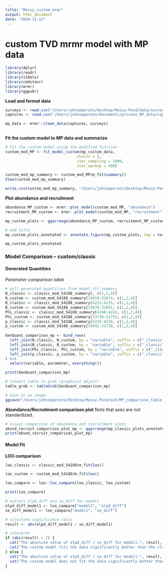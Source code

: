```yaml
---
title: "Mossy_custom_mrmr"
output: html_document
date: "2024-11-13"
---
```


# custom TVD mrmr model with MP data

```r
library(dplyr)
library(readr)
library(tibble)
library(cmdstanr)
library(mrmr)
library(ggpubr)
```

**Load and format data**

```r

surveys <- read.csv("/Users/johnimperato/Desktop/Mossy-Pond/data/survey_MossyPond.csv")
captures <- read.csv("/Users/johnimperato/Documents/private_MP_data/captures_MP.csv")

mp_data <- mrmr::clean_data(captures, surveys)
  
```

**Fit the custom model to MP data and summarize**

```r

# Fit the custom model using the modified function
custom_mod_MP <- fit_model_custom(mp_custom_data,
                                chains = 3, 
                                iter_sampling = 1000, 
                                iter_warmup = 400)

custom_mod_mp_summary <- custom_mod_MP$m_fit$summary()
View(custom_mod_mp_summary)

write.csv(custom_mod_mp_summary, "/Users/johnimperato/Desktop/Mossy-Pond_companion/mp_custom_mod_summary.csv")

```

**Plot abundance and recruitment**

```r

abundance_MP_custom <- mrmr::plot_model(custom_mod_MP, "abundance")
recruitment_MP_custom <- mrmr::plot_model(custom_mod_MP, "recruitment")

mp_custom_plots <- ggarrange(abundance_MP_custom, recruitment_MP_custom, ncol=1)

# add title
mp_custom_plots_annotated <- annotate_figure(mp_custom_plots, top = text_grob("Custom mrmr", size = 14, face = "bold"))

mp_custom_plots_annotated

```

### Model Comparison – custom/classic

#### Generated Quantities

*Parameter comparison table*

```r
# pull generated quantities from model fit summary
N_classic <- classic_mod_54188_summary[, c(1,2,4)]
N_custom <- custom_mod_54188_summary[33659:33674, c(1,2,4)]
B_classic <- classic_mod_54188_summary[4221:4225, c(1,2,4)]
B_custom <- custom_mod_54188_summary[33676:33691, c(1,2,4)]
Phi_classic <- classic_mod_54188_summary[4240:4243, c(1,2,4)]
Phi_custom <- custom_mod_54188_summary[33739:33753, c(1,2,4)]
p_classic <- classic_mod_54188_summary[4226:4239, c(1,2,4)]
p_custom <- custom_mod_54188_summary[33692:33738, c(1,2,4)]
  
GenQuant_comparison_mp <- bind_rows(
  left_join(N_classic, N_custom, by = "variable", suffix = c("_classic", "_custom")) %>% mutate(parameter = "abundance"),
  left_join(B_classic, B_custom, by = "variable", suffix = c("_classic", "_custom")) %>% mutate(parameter = "recruitment"),
  left_join(Phi_classic, Phi_custom, by = "variable", suffix = c("_classic", "_custom")) %>% mutate(parameter = "survival"),
  left_join(p_classic, p_custom, by = "variable", suffix = c("_classic", "_custom")) %>% mutate(parameter = "detection"),
) %>% 
  select(variable, parameter, everything())

print(GenQuant_comparison_mp)

# Convert table to grob (graphical object)
table_grob <- tableGrob(GenQuant_comparison_mp)

# Save as an image
ggsave("/Users/johnimperato/Desktop/Mossy-Pond/out/MP_comparison_table.png", plot = table_grob, width = 8, height = 10)

```

**Abundance/Recruitment comparison plot**
Note that axes are not standardized.

```r
# visual comparison of abundance and recruitment plots
abund_recruit_comparison_plot_mp <- ggarrange(mp_classic_plots_annotated, mp_custom_plots_annotated, ncol=2)
print(abund_recruit_comparison_plot_mp)

```

#### Model Fit

**LOO comparison**

```r
loo_classic <- classic_mod_54188$m_fit$loo()

loo_custom <- custom_mod_54188$m_fit$loo()

loo_compare <- loo::loo_compare(loo_classic, loo_custom)

print(loo_compare)

# extract elpd_diff and se_diff for model1
elpd_diff_model1 <- loo_compare["model1", "elpd_diff"]
se_diff_model1 <- loo_compare["model1", "se_diff"]

# calculate significance ratio
result <- abs(elpd_diff_model1 / se_diff_model1)

# interpret
if (abs(result) > 2) {
  cat("The absolute value of elpd_diff / se_diff for model1:", result, "\n")
  cat("The custom model fits the data significantly better than the classic model.\n")
} else {
  cat("The absolute value of elpd_diff / se_diff for model1:", result, "\n")
  cat("The custom model does not fit the data significantly better than the classic model.\n")
}

```
